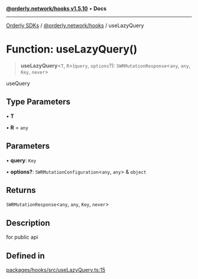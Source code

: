 [**@orderly.network/hooks v1.5.10**](/sdks/tech-doc/@orderly.network/hooks/README) • **Docs**

***

[Orderly SDKs](/sdks/tech-doc/packages) / [@orderly.network/hooks](/sdks/tech-doc/@orderly.network/hooks/README) / useLazyQuery

# Function: useLazyQuery()

> **useLazyQuery**\<`T`, `R`\>(`query`, `options`?): `SWRMutationResponse`\<`any`, `any`, `Key`, `never`\>

useQuery

## Type Parameters

• **T**

• **R** = `any`

## Parameters

• **query**: `Key`

• **options?**: `SWRMutationConfiguration`\<`any`, `any`\> & `object`

## Returns

`SWRMutationResponse`\<`any`, `any`, `Key`, `never`\>

## Description

for public api

## Defined in

[packages/hooks/src/useLazyQuery.ts:15](https://github.com/OrderlyNetwork/js-sdk/blob/554ae704783e3b83c40bb234a899e8f02987d9b6/packages/hooks/src/useLazyQuery.ts#L15)
